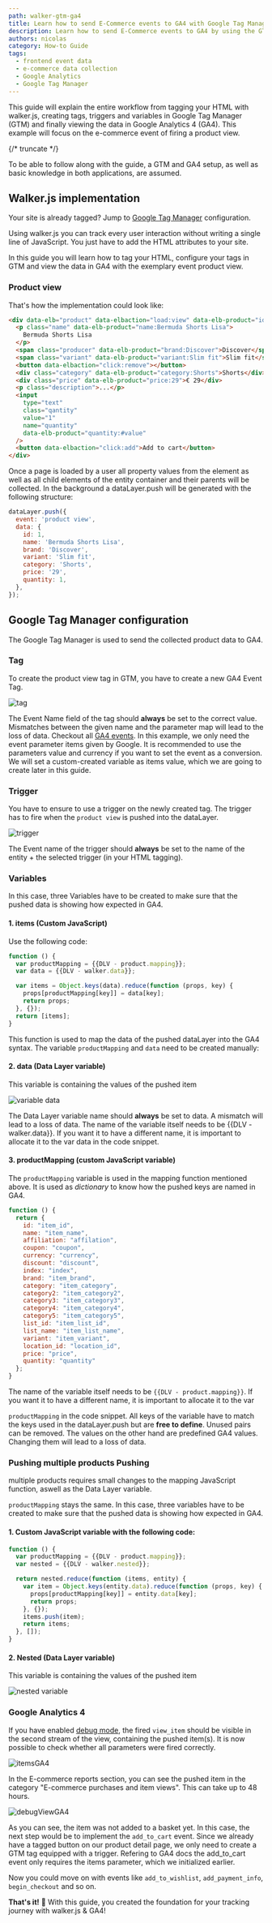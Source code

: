 ```yaml
---
path: walker-gtm-ga4
title: Learn how to send E-Commerce events to GA4 with Google Tag Manager
description: Learn how to send E-Commerce events to GA4 by using the GTM.
authors: nicolas
category: How-to Guide
tags:
  - frontend event data
  - e-commerce data collection
  - Google Analytics
  - Google Tag Manager
---
```


This guide will explain the entire workflow from tagging your HTML with
walker.js, creating tags, triggers and variables in Google Tag Manager (GTM) and
finally viewing the data in Google Analytics 4 (GA4). This example will focus on
the e-commerce event of firing a product view.

{/* truncate */}

To be able to follow along with the guide, a GTM and GA4 setup, as well as basic
knowledge in both applications, are assumed.

## Walker.js implementation

Your site is already tagged? Jump to
[Google Tag Manager](#google-tag-manager-configuration) configuration.

Using walker.js you can track every user interaction without writing a single
line of JavaScript. You just have to add the HTML attributes to your site.

In this guide you will learn how to tag your HTML, configure your tags in GTM
and view the data in GA4 with the exemplary event product view.

### Product view

That's how the implementation could look like:

```html
<div data-elb="product" data-elbaction="load:view" data-elb-product="id:1">
  <p class="name" data-elb-product="name:Bermuda Shorts Lisa">
    Bermuda Shorts Lisa
  </p>
  <span class="producer" data-elb-product="brand:Discover">Discover</span>
  <span class="variant" data-elb-product="variant:Slim fit">Slim fit</span>
  <button data-elbaction="click:remove"></button>
  <div class="category" data-elb-product="category:Shorts">Shorts</div>
  <div class="price" data-elb-product="price:29">€ 29</div>
  <p class="description">...</p>
  <input
    type="text"
    class="qantity"
    value="1"
    name="quantity"
    data-elb-product="quantity:#value"
  />
  <button data-elbaction="click:add">Add to cart</button>
</div>
```

Once a page is loaded by a user all property values from the element as well as
all child elements of the entity container and their parents will be collected.
In the background a dataLayer.push will be generated with the following
structure:

```js
dataLayer.push({
  event: 'product view',
  data: {
    id: 1,
    name: 'Bermuda Shorts Lisa',
    brand: 'Discover',
    variant: 'Slim fit',
    category: 'Shorts',
    price: '29',
    quantity: 1,
  },
});
```

## Google Tag Manager configuration

The Google Tag Manager is used to send the collected product data to GA4.

### Tag

To create the product view tag in GTM, you have to create a new GA4 Event Tag.

![tag](./tag.png)

The Event Name field of the tag should **always** be set to the correct value.
Mismatches between the given name and the parameter map will lead to the loss of
data. Checkout all
[GA4 events](https://developers.google.com/analytics/devguides/collection/ga4/reference/events).
In this example, we only need the event parameter items given by Google. It is
recommended to use the parameters value and currency if you want to set the
event as a conversion. We will set a custom-created variable as items value,
which we are going to create later in this guide.

### Trigger

You have to ensure to use a trigger on the newly created tag. The trigger has to
fire when the `product view` is pushed into the dataLayer.

![trigger](./tag.png)

The Event name of the trigger should **always** be set to the name of the
entity + the selected trigger (in your HTML tagging).

### Variables

In this case, three Variables have to be created to make sure that the pushed
data is showing how expected in GA4.

#### 1. items (Custom JavaScript)

Use the following code:

```js
function () {
  var productMapping = {{DLV - product.mapping}};
  var data = {{DLV - walker.data}};

  var items = Object.keys(data).reduce(function (props, key) {
    props[productMapping[key]] = data[key];
    return props;
  }, {});
  return [items];
}
```

This function is used to map the data of the pushed dataLayer into the GA4
syntax. The variable `productMapping` and `data` need to be created manually:

#### 2. data (Data Layer variable)

This variable is containing the values of the pushed item

![variable data](./variabledata.png)

The Data Layer variable name should **always** be set to data. A mismatch will
lead to a loss of data. The name of the variable itself needs to be
&#123;&#123;DLV - walker.data&#125;&#125;. If you want it to have a different
name, it is important to allocate it to the var data in the code snippet.

#### 3. productMapping (custom JavaScript variable)

The `productMapping` variable is used in the mapping function mentioned above.
It is used as _dictionary_ to know how the pushed keys are named in GA4.

```js
function () {
  return {
    id: "item_id",
    name: "item_name",
    affiliation: "affilation",
    coupon: "coupon",
    currency: "currency",
    discount: "discount",
    index: "index",
    brand: "item_brand",
    category: "item_category",
    category2: "item_category2",
    category3: "item_category3",
    category4: "item_category4",
    category5: "item_category5",
    list_id: "item_list_id",
    list_name: "item_list_name",
    variant: "item_variant",
    location_id: "location_id",
    price: "price",
    quantity: "quantity"
  };
}
```

The name of the variable itself needs to be `{{DLV - product.mapping}}`. If you
want it to have a different name, it is important to allocate it to the var

`productMapping` in the code snippet. All keys of the variable have to match the
keys used in the dataLayer.push but are **free to define**. Unused pairs can be
removed. The values on the other hand are predefined GA4 values. Changing them
will lead to a loss of data.

### Pushing multiple products Pushing

multiple products requires small changes to the mapping JavaScript function,
aswell as the Data Layer variable.

`productMapping` stays the same. In this case, three variables have to be
created to make sure that the pushed data is showing how expected in GA4.

#### 1. Custom JavaScript variable with the following code:

```js
function () {
  var productMapping = {{DLV - product.mapping}};
  var nested = {{DLV - walker.nested}};

  return nested.reduce(function (items, entity) {
    var item = Object.keys(entity.data).reduce(function (props, key) {
      props[productMapping[key]] = entity.data[key];
      return props;
    }, {});
    items.push(item);
    return items;
  }, []);
}
```

#### 2. Nested (Data Layer variable)

This variable is containing the values of the pushed item

![nested variable](variablenested.png)

### Google Analytics 4

If you have enabled
[debug mode](https://support.google.com/analytics/answer/7201382?hl=en), the
fired `view_item` should be visible in the second stream of the view, containing
the pushed item(s). It is now possible to check whether all parameters were
fired correctly.

![itemsGA4](itemsga4.png)

In the E-commerce reports section, you can see the pushed item in the category
"E-commerce purchases and item views". This can take up to 48 hours.

![debugViewGA4](debugviewga4.png)

As you can see, the item was not added to a basket yet. In this case, the next
step would be to implement the `add_to_cart` event. Since we already have a
tagged button on our product detail page, we only need to create a GTM tag
equipped with a trigger. Refering to GA4 docs the add_to_cart event only
requires the items parameter, which we initialized earlier.

Now you could move on with events like `add_to_wishlist`, `add_payment_info`,
`begin_checkout` and so on.

**That's it!** 🥳 With this guide, you created the foundation for your tracking
journey with walker.js & GA4!
